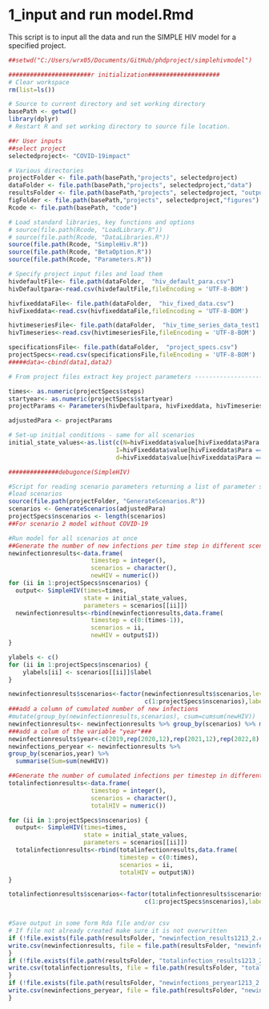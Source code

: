 # 1_input and run model.Rmd#

This script is to input all the data and run the SIMPLE HIV model for a specified
project.

```r
##setwd("C:/Users/wrx05/Documents/GitHub/phdproject/simplehivmodel")

#######################r initialization####################
# Clear workspace
rm(list=ls()) 

# Source to current directory and set working directory
basePath <- getwd()
library(dplyr)
# Restart R and set working directory to source file location. 

##r User inputs
##select project
selectedproject<- "COVID-19impact"

# Various directories
projectFolder <- file.path(basePath,"projects", selectedproject)
dataFolder <- file.path(basePath,"projects", selectedproject,"data")
resultsFolder <- file.path(basePath,"projects", selectedproject, "output")
figFolder <- file.path(basePath,"projects", selectedproject,"figures")
Rcode <- file.path(basePath, "code") 

# Load standard libraries, key functions and options
# source(file.path(Rcode, "LoadLibrary.R"))
# source(file.path(Rcode, "DataLibraries.R"))
source(file.path(Rcode, "SimpleHiv.R"))
source(file.path(Rcode, "BetaOption.R"))
source(file.path(Rcode, "Parameters.R"))

```


```r
# Specify project input files and load them
hivdefaultFile<- file.path(dataFolder,  "hiv_default_para.csv")
hivDefaultpara<-read.csv(hivdefaultFile,fileEncoding = 'UTF-8-BOM')

hivfixeddataFile<- file.path(dataFolder,  "hiv_fixed_data.csv")
hivFixeddata<-read.csv(hivfixeddataFile,fileEncoding = 'UTF-8-BOM')

hivtimeseriesFile<- file.path(dataFolder,  "hiv_time_series_data_test1.csv")
hivTimeseries<-read.csv(hivtimeseriesFile,fileEncoding = 'UTF-8-BOM')

specificationsFile<- file.path(dataFolder,  "project_specs.csv")
projectSpecs<-read.csv(specificationsFile,fileEncoding = 'UTF-8-BOM')
#####data<-cbind(data1,data2)

# From project files extract key project parameters ----------------------------

times<- as.numeric(projectSpecs$steps) 
startyear<- as.numeric(projectSpecs$startyear) 
projectParams <- Parameters(hivDefaultpara, hivFixeddata, hivTimeseries, projectSpecs) #Default params

adjustedPara <- projectParams

# Set-up initial conditions - same for all scenarios
initial_state_values<-as.list(c(N=hivFixeddata$value[hivFixeddata$Para == "plhiv"],                                            
                              I=hivFixeddata$value[hivFixeddata$Para == "newinf"],#new infections
                              d=hivFixeddata$value[hivFixeddata$Para == "prodiag"]))#proportion diagnosed

##############debugonce(SimpleHIV)
```

```r

#Script for reading scenario parameters returning a list of parameter sets
#load scenarios
source(file.path(projectFolder, "GenerateScenarios.R"))
scenarios <- GenerateScenarios(adjustedPara)
projectSpecs$nscenarios <- length(scenarios)
##For scenario 2 model without COVID-19

```



```r

#Run model for all scenarios at once
##Generate the number of new infections per time step in different scenarios
newinfectionresults<-data.frame( 
                       timestep = integer(),
                       scenarios = character(),
                       newHIV = numeric())
for (ii in 1:projectSpecs$nscenarios) {
  output<- SimpleHIV(times=times, 
                     state = initial_state_values,
                     parameters = scenarios[[ii]])
  newinfectionresults<-rbind(newinfectionresults,data.frame( 
                       timestep = c(0:(times-1)),
                       scenarios = ii,
                       newHIV = output$I))
}

ylabels <- c()
for (ii in 1:projectSpecs$nscenarios) {
    ylabels[ii] <- scenarios[[ii]]$label
}

newinfectionresults$scenarios<-factor(newinfectionresults$scenarios,levels =  
                                      c(1:projectSpecs$nscenarios),labels = ylabels)
###add a column of cumulated number of new infections
#mutate(group_by(newinfectionresults,scenarios), csum=cumsum(newHIV))
newinfectionresults<- newinfectionresults %>% group_by(scenarios) %>% mutate(csum = cumsum(newHIV))
###add a colum of the variable "year"###
newinfectionresults$year<-c(2019,rep(2020,12),rep(2021,12),rep(2022,8),2019,rep(2020,12),rep(2021,12),rep(2022,8),2019,rep(2020,12),rep(2021,12),rep(2022,8))
newinfections_peryear <- newinfectionresults %>%
group_by(scenarios,year) %>%
  summarise(Sum=sum(newHIV))

##Generate the number of cumulated infections per timestep in different scenarios
totalinfectionresults<-data.frame( 
                       timestep = integer(),
                       scenarios = character(),
                       totalHIV = numeric())

for (ii in 1:projectSpecs$nscenarios) {
  output<- SimpleHIV(times=times, 
                     state = initial_state_values,
                     parameters = scenarios[[ii]])
  totalinfectionresults<-rbind(totalinfectionresults,data.frame( 
                               timestep = c(0:times),
                               scenarios = ii,
                               totalHIV = output$N))
}

totalinfectionresults$scenarios<-factor(totalinfectionresults$scenarios,levels =  
                                      c(1:projectSpecs$nscenarios),labels = ylabels)


#Save output in some form Rda file and/or csv
# If file not already created make sure it is not overwritten
if (!file.exists(file.path(resultsFolder, "newinfection_results1213_2.csv"))) {
write.csv(newinfectionresults, file = file.path(resultsFolder, "newinfection_results1213_2.csv"))
}
if (!file.exists(file.path(resultsFolder, "totalinfection_results1213_2.csv"))) {
write.csv(totalinfectionresults, file = file.path(resultsFolder, "totalinfection_results1213_2.csv"))
}
if (!file.exists(file.path(resultsFolder, "newinfections_peryear1213_2.csv"))) {
write.csv(newinfections_peryear, file = file.path(resultsFolder, "newinfections_peryear1213_2.csv"))
}
```



